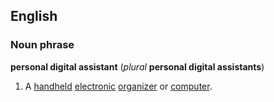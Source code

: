==English==
===Noun phrase===
'''personal digital assistant''' (''plural'' '''personal digital assistants''')

#A [[handheld]] [[electronic]] [[organizer]] or [[computer]].